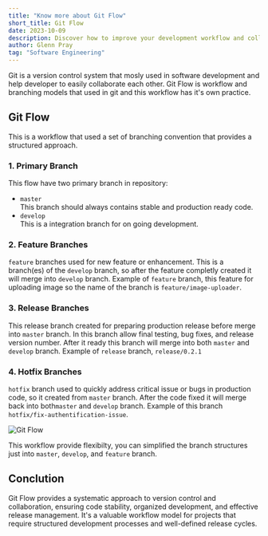 ```yaml
---
title: "Know more about Git Flow"
short_title: Git Flow
date: 2023-10-09
description: Discover how to improve your development workflow and collaboration with the power of Git Flow. 
author: Glenn Pray
tag: "Software Engineering"
---
```


Git is a version control system that mosly used in software development and help developer to easily collaborate each other. Git Flow is workflow and branching models that used in git and this workflow has it's own practice.

## Git Flow
This is a workflow that used a set of branching convention that provides a structured approach.
### 1. Primary Branch
This flow have two primary branch in repository:
- `master`  
  This branch should always contains stable and production ready code.
- `develop`  
  This is a integration branch for on going development.
### 2. Feature Branches
`feature` branches used for new feature or enhancement. This is a branch(es) of the `develop` branch, so after the feature completly created it will merge into `develop` branch. Example of `feature` branch, this feature for uploading image so the name of the branch is `feature/image-uploader`.
### 3. Release Branches
This release branch created for preparing production release before merge into `master` branch. In this branch allow final testing, bug fixes, and release version number. After it ready this branch will merge into both `master` and `develop` branch. Example of `release` branch, `release/0.2.1`
### 4. Hotfix Branches
`hotfix` branch used to quickly address critical issue or bugs in production code, so it created from `master` branch. After the code fixed it will merge back into both`master` and `develop` branch. Example of this branch `hotfix/fix-authentification-issue`.

![Git Flow](/images/blog/git-flow.png)

This workflow provide flexibilty, you can simplified the branch structures just into `master`, `develop`, and `feature` branch.  

## Conclution

Git Flow provides a systematic approach to version control and collaboration, ensuring code stability, organized development, and effective release management. It's a valuable workflow model for projects that require structured development processes and well-defined release cycles.
